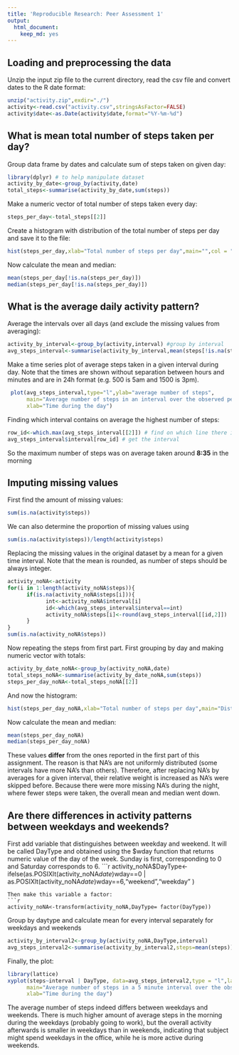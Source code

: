 ```yaml
---
title: 'Reproducible Research: Peer Assessment 1'
output:
  html_document:
    keep_md: yes
---
```



## Loading and preprocessing the data

Unzip the input zip file to the current directory, read the csv file and convert dates to the R date format:
```r
unzip("activity.zip",exdir="./")
activity<-read.csv("activity.csv",stringsAsFactor=FALSE)
activity$date<-as.Date(activity$date,format="%Y-%m-%d")
```



## What is mean total number of steps taken per day?

Group data frame by dates and calculate sum of steps taken on given day:
```r
library(dplyr) # to help manipulate dataset
activity_by_date<-group_by(activity,date)
total_steps<-summarise(activity_by_date,sum(steps))
```

Make a numeric vector of total number of steps taken every day:
```r
steps_per_day<-total_steps[[2]]
```

Create a histogram with distribution of the total number of steps per day and save it to the file:
```r
hist(steps_per_day,xlab="Total number of steps per day",main="",col = "red")
```

Now calculate the mean and median:
```r
mean(steps_per_day[!is.na(steps_per_day)])
median(steps_per_day[!is.na(steps_per_day)])
```


## What is the average daily activity pattern?

Average the intervals over all days (and exclude the missing values from averaging):
```r
activity_by_interval<-group_by(activity,interval) #group by interval
avg_steps_interval<-summarise(activity_by_interval,mean(steps[!is.na(steps)]))
```

Make a time series plot of average steps taken in a given interval during day. Note that the times are shown without separation between hours and minutes and are in 24h format (e.g. 500 is 5am and 1500 is 3pm).

```r
 plot(avg_steps_interval,type="l",ylab="average number of steps",
      main="Average number of steps in an interval over the observed period",
      xlab="Time during the day")
```

Finding which interval contains on average the highest number of steps:
```r
row_id<-which.max(avg_steps_interval[[2]]) # find on which line there is maximum
avg_steps_interval$interval[row_id] # get the interval
```
So the maximum number of steps was on average taken around **8:35** in the morning

## Imputing missing values

First find the amount of missing values:
```r
sum(is.na(activity$steps))
```

We can also determine the proportion of missing values using
```r
sum(is.na(activity$steps))/length(activity$steps)
```

Replacing the missing values in the original dataset by a mean for a given time interval. Note that the mean is rounded, as number of steps should be always integer.
```r
activity_noNA<-activity
for(i in 1:length(activity_noNA$steps)){
      if(is.na(activity_noNA$steps[i])){
            int<-activity_noNA$interval[i]
            id<-which(avg_steps_interval$interval==int)
            activity_noNA$steps[i]<-round(avg_steps_interval[[id,2]]) 
      }
}
sum(is.na(activity_noNA$steps))
```
Now repeating the steps from first part. First grouping by day and making numeric vector with totals:
```r
activity_by_date_noNA<-group_by(activity_noNA,date)
total_steps_noNA<-summarise(activity_by_date_noNA,sum(steps))
steps_per_day_noNA<-total_steps_noNA[[2]]
```
And now the histogram:
```r
hist(steps_per_day_noNA,xlab="Total number of steps per day",main="Distribution after imputing missing values",col = "red")
```

Now calculate the mean and median:
```r
mean(steps_per_day_noNA)
median(steps_per_day_noNA)
```

These values **differ** from the ones reported in the first part of this assignment. The reason is that NA's are not uniformly distributed (some intervals have more NA's than others). Therefore, after replacing NA's by averages for a given interval, their relative weight is increased as NA's were skipped before. Because there were more missing NA's during the night, where fewer steps were taken, the overall mean and median went down.

## Are there differences in activity patterns between weekdays and weekends?

First add variable that distinguishes between weekday and weekend. It will be called DayType and obtained using the $wday function that returns numeric value of the day of the week. Sunday is first, corresponding to 0 and Saturday corresponds to 6. 
```r
activity_noNA$DayType<-ifelse(as.POSIXlt(activity_noNA$date)$wday==0 | as.POSIXlt(activity_noNA$date)$wday==6,"weekend","weekday" )
```
Then make this variable a factor:
```r
activity_noNA<-transform(activity_noNA,DayType= factor(DayType))
```
Group by daytype and calculate mean for every interval separately for weekdays and weekends
```r
activity_by_interval2<-group_by(activity_noNA,DayType,interval)
avg_steps_interval2<-summarise(activity_by_interval2,steps=mean(steps))
```
Finally, the plot:
```r
library(lattice)
xyplot(steps~interval | DayType, data=avg_steps_interval2,type = "l",layout = c(1, 2),ylab="average number of steps",
      main="Average number of steps in a 5 minute interval over the observed period for weekends and weekdays",
      xlab="Time during the day")
```
The average number of steps indeed differs between weekdays and weekends. There is much higher amount of average steps in the morning during the weekdays (probably going to work), but the overall activity afterwards is smaller in weekdays than in weekends, indicating that subject might spend weekdays in the office, while he is more active during weekends.